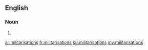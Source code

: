 ==English==

===Noun===
{{head|en|plural}}

# {{plural of|militarisation|lang=en}}

[[ar:militarisations]]
[[fr:militarisations]]
[[ku:militarisations]]
[[my:militarisations]]